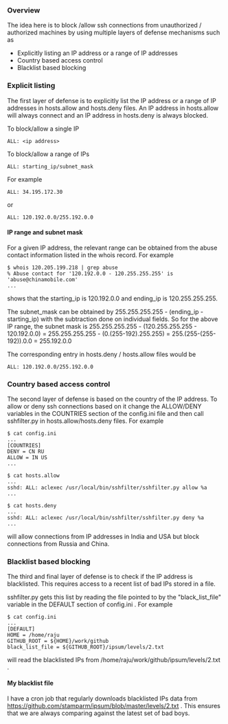 === Overview ===
The idea here is to block /allow ssh connections from unauthorized / authorized machines by using multiple layers of defense mechanisms such as
* Explicitly listing an IP address or a range of IP addresses
* Country based access control
* Blacklist based blocking

=== Explicit listing ===
The first layer of defense is to explicitly list the IP address or a range of IP addresses in hosts.allow and hosts.deny files. An IP address in hosts.allow will always connect and an IP address in hosts.deny is always blocked. 

To block/allow a single IP
<pre>
ALL: <ip address>
</pre>

To block/allow a range of IPs
<pre>
ALL: starting_ip/subnet_mask
</pre>

For example

<pre>
ALL: 34.195.172.30
</pre>
or
<pre>
ALL: 120.192.0.0/255.192.0.0
</pre>

==== IP range and subnet mask ====

For a given IP address, the relevant range can be obtained from the abuse contact information listed in the whois record. For example 
<pre>
$ whois 120.205.199.218 | grep abuse
% Abuse contact for '120.192.0.0 - 120.255.255.255' is 'abuse@chinamobile.com'
...
</pre>
shows that the starting_ip is 120.192.0.0 and ending_ip is 120.255.255.255.

The subnet_mask can be obtained by 255.255.255.255 - (ending_ip - starting_ip) with the subtraction done on individual fields. So for the above IP range, the subnet mask is 255.255.255.255 - (120.255.255.255 - 120.192.0.0) = 255.255.255.255 - (0.(255-192).255.255) = 255.(255-(255-192)).0.0 = 255.192.0.0

The corresponding entry in hosts.deny / hosts.allow files would be 

<pre>
ALL: 120.192.0.0/255.192.0.0
</pre>

=== Country based access control ===
The second layer of defense is based on the country of the IP address. To allow or deny ssh connections based on it change the ALLOW/DENY variables in the COUNTRIES section of the config.ini file and then call sshfilter.py in hosts.allow/hosts.deny files. For example

<pre>
$ cat config.ini
...
[COUNTRIES]
DENY = CN RU
ALLOW = IN US
...

$ cat hosts.allow
...
sshd: ALL: aclexec /usr/local/bin/sshfilter/sshfilter.py allow %a
...

$ cat hosts.deny
...
sshd: ALL: aclexec /usr/local/bin/sshfilter/sshfilter.py deny %a
...
</pre>

will allow connections from IP addresses in India and USA but block connections from Russia and China.

=== Blacklist based blocking ===
The third and final layer of defense is to check if the IP address is blacklisted. This requires access to a recent list of bad IPs stored in a file.

sshfilter.py gets this list by reading the file pointed to by the "black_list_file" variable in the DEFAULT section of config.ini . For example

<pre>
$ cat config.ini
...
[DEFAULT]
HOME = /home/raju
GITHUB_ROOT = ${HOME}/work/github
black_list_file = ${GITHUB_ROOT}/ipsum/levels/2.txt
</pre>

will read the blacklisted IPs from /home/raju/work/github/ipsum/levels/2.txt .

==== My blacklist file ====
I have a cron job that regularly downloads blacklisted IPs data from https://github.com/stamparm/ipsum/blob/master/levels/2.txt . This ensures that we are always comparing against the latest set of bad boys.
